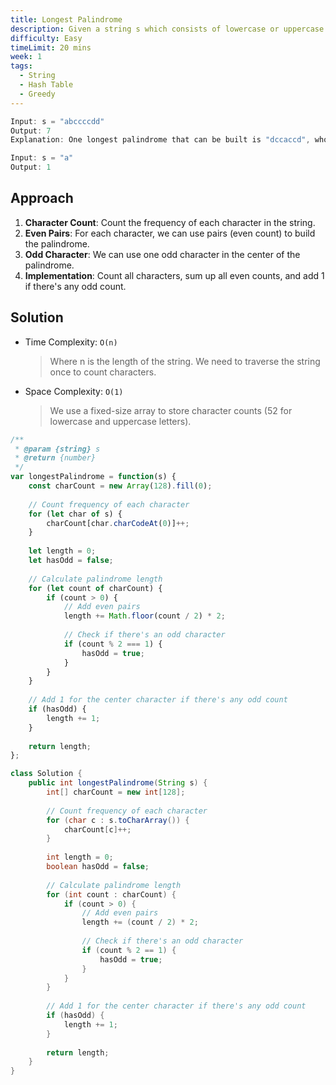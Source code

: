 ```yaml
---
title: Longest Palindrome
description: Given a string s which consists of lowercase or uppercase letters, return the length of the longest palindrome that can be built with those letters.
difficulty: Easy
timeLimit: 20 mins
week: 1
tags:
  - String
  - Hash Table
  - Greedy
---
```


```js title="Example"
Input: s = "abccccdd"
Output: 7
Explanation: One longest palindrome that can be built is "dccaccd", whose length is 7.

Input: s = "a"
Output: 1
```

## Approach

1. **Character Count**: Count the frequency of each character in the string.
2. **Even Pairs**: For each character, we can use pairs (even count) to build the palindrome.
3. **Odd Character**: We can use one odd character in the center of the palindrome.
4. **Implementation**: Count all characters, sum up all even counts, and add 1 if there's any odd count.

## Solution

- Time Complexity: `O(n)`
  > Where n is the length of the string. We need to traverse the string once to count characters.
- Space Complexity: `O(1)`
  > We use a fixed-size array to store character counts (52 for lowercase and uppercase letters).

```js tab="JavaScript"
/**
 * @param {string} s
 * @return {number}
 */
var longestPalindrome = function(s) {
    const charCount = new Array(128).fill(0);
    
    // Count frequency of each character
    for (let char of s) {
        charCount[char.charCodeAt(0)]++;
    }
    
    let length = 0;
    let hasOdd = false;
    
    // Calculate palindrome length
    for (let count of charCount) {
        if (count > 0) {
            // Add even pairs
            length += Math.floor(count / 2) * 2;
            
            // Check if there's an odd character
            if (count % 2 === 1) {
                hasOdd = true;
            }
        }
    }
    
    // Add 1 for the center character if there's any odd count
    if (hasOdd) {
        length += 1;
    }
    
    return length;
};
```

```java tab="Java"
class Solution {
    public int longestPalindrome(String s) {
        int[] charCount = new int[128];
        
        // Count frequency of each character
        for (char c : s.toCharArray()) {
            charCount[c]++;
        }
        
        int length = 0;
        boolean hasOdd = false;
        
        // Calculate palindrome length
        for (int count : charCount) {
            if (count > 0) {
                // Add even pairs
                length += (count / 2) * 2;
                
                // Check if there's an odd character
                if (count % 2 == 1) {
                    hasOdd = true;
                }
            }
        }
        
        // Add 1 for the center character if there's any odd count
        if (hasOdd) {
            length += 1;
        }
        
        return length;
    }
}
```
